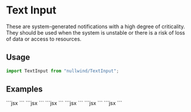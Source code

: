 
<Meta
  title="Text Input"
  description="These are system-generated notifications with a high degree of criticality. They should be used when the system is unstable or there is a risk of loss of data or access to resources."
/>

# Text Input

These are system-generated notifications with a high degree of criticality. They should be used when the system is unstable or there is a risk of loss of data or access to resources.

## Usage

```jsx
import TextInput from "nullwind/TextInput";
```

## Examples

<Playground title="Default">
  <Playground.Preview>
    <TextInput />
  </Playground.Preview>
  <Playground.Code>
    ```jsx
    <TextInput />
    ```
  </Playground.Code>
</Playground>

<Playground title="With label">
  <Playground.Preview>
    <TextInput label="Email" required />
  </Playground.Preview>
  <Playground.Code>
    ```jsx
    <TextInput label="Email" required />
    ```
  </Playground.Code>
</Playground>

<Playground title="With corner">
  <Playground.Preview>
    <TextInput label="Email" corner="This is a corner" />
  </Playground.Preview>
  <Playground.Code>
    ```jsx
    <TextInput label="Email" corner="This is a corner" />
    ```
  </Playground.Code>
</Playground>

<Playground title="With help text">
  <Playground.Preview>
    <TextInput label="Email" helper="This a help message" />
  </Playground.Preview>
  <Playground.Code>
    ```jsx
    <TextInput label="Email" helper="This a help message" />
    ```
  </Playground.Code>
</Playground>

<Playground title="With validation error">
  <Playground.Preview>
    <TextInput label="Email" error="This is a error message" />
  </Playground.Preview>
  <Playground.Code>
    ```jsx
    <TextInput label="Email" error="This is a error message" />
    ```
  </Playground.Code>
</Playground>

<Playground title="Disabled">
  <Playground.Preview>
    <TextInput label="Email" disabled />
  </Playground.Preview>
  <Playground.Code>
    ```jsx
    <TextInput label="Email" disabled />
    ```
  </Playground.Code>
</Playground>
